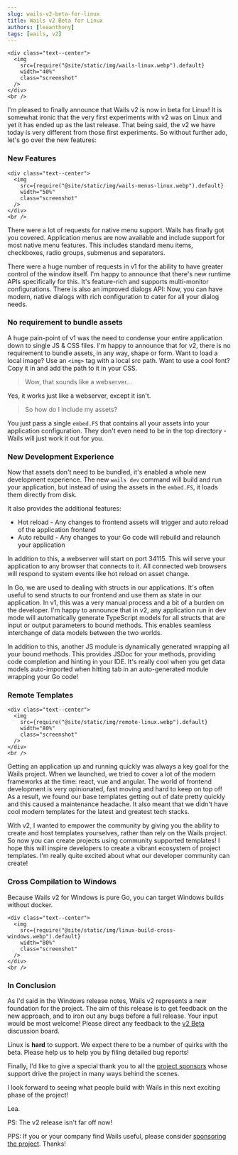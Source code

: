 ```yaml
---
slug: wails-v2-beta-for-linux
title: Wails v2 Beta for Linux
authors: [leaanthony]
tags: [wails, v2]
---
```


```mdx-code-block
<div class="text--center">
  <img
    src={require("@site/static/img/wails-linux.webp").default}
    width="40%"
    class="screenshot"
  />
</div>
<br />
```

I'm pleased to finally announce that Wails v2 is now in beta for Linux! It is somewhat ironic that the very first
experiments with v2 was on Linux and yet it has ended up as the last release. That being said, the v2 we have today
is very different from those first experiments. So without further ado, let's go over the new features:

### New Features

```mdx-code-block
<div class="text--center">
  <img
    src={require("@site/static/img/wails-menus-linux.webp").default}
    width="50%"
    class="screenshot"
  />
</div>
<br />
```

There were a lot of requests for native menu support. Wails has finally got you covered. Application menus are now available
and include support for most native menu features. This includes standard menu items, checkboxes, radio groups, submenus
and separators.

There were a huge number of requests in v1 for the ability to have greater control of the window itself.
I'm happy to announce that there's new runtime APIs specifically for this.
It's feature-rich and supports multi-monitor configurations. There is also an improved dialogs API: Now, you can have modern, native
dialogs with rich configuration to cater for all your dialog needs.

### No requirement to bundle assets

A huge pain-point of v1 was the need to condense your entire application down to single JS & CSS files. I'm happy to
announce that for v2, there is no requirement to bundle assets, in any way, shape or form. Want to load a local image? Use an
`<img>` tag with a local src path. Want to use a cool font? Copy it in and add the path to it in your CSS.

> Wow, that sounds like a webserver...

Yes, it works just like a webserver, except it isn't.

> So how do I include my assets?

You just pass a single `embed.FS` that contains all your assets into your application configuration.
They don't even need to be in the top directory - Wails will just work it out for you.

### New Development Experience

Now that assets don't need to be bundled, it's enabled a whole new development experience. The new `wails dev`
command will build and run your application, but instead of using the assets in the `embed.FS`, it loads them directly
from disk.

It also provides the additional features:

- Hot reload - Any changes to frontend assets will trigger and auto reload of the application frontend
- Auto rebuild - Any changes to your Go code will rebuild and relaunch your application

In addition to this, a webserver will start on port 34115. This will serve your application to any browser that
connects to it. All connected web browsers will respond to system events like hot reload on asset change.

In Go, we are used to dealing with structs in our applications. It's often useful to send structs to our frontend
and use them as state in our application. In v1, this was a very manual process and a bit of a burden on the
developer. I'm happy to announce that in v2, any application run in dev mode will automatically generate TypeScript
models for all structs that are input or output parameters to bound methods. This enables seamless interchange of data
models between the two worlds.

In addition to this, another JS module is dynamically generated wrapping all your bound methods. This provides
JSDoc for your methods, providing code completion and hinting in your IDE. It's really cool when you get data models
auto-imported when hitting tab in an auto-generated module wrapping your Go code!

### Remote Templates

```mdx-code-block
<div class="text--center">
  <img
    src={require("@site/static/img/remote-linux.webp").default}
    width="80%"
    class="screenshot"
  />
</div>
<br />
```

Getting an application up and running quickly was always a key goal for the Wails project. When we launched, we tried
to cover a lot of the modern frameworks at the time: react, vue and angular. The world of frontend development is very
opinionated, fast moving and hard to keep on top of! As a result, we found our base templates getting out of date pretty
quickly and this caused a maintenance headache. It also meant that we didn't have cool modern templates for the latest
and greatest tech stacks.

With v2, I wanted to empower the community by giving you the ability to create and host templates yourselves, rather
than rely on the Wails project. So now you can create projects using community supported templates! I hope this will
inspire developers to create a vibrant ecosystem of project templates. I'm really quite excited about what our developer
community can create!

### Cross Compilation to Windows

Because Wails v2 for Windows is pure Go, you can target Windows builds without docker.

```mdx-code-block
<div class="text--center">
  <img
    src={require("@site/static/img/linux-build-cross-windows.webp").default}
    width="80%"
    class="screenshot"
  />
</div>
<br />
```

### In Conclusion

As I'd said in the Windows release notes, Wails v2 represents a new foundation for the project.
The aim of this release is to get feedback on the new approach, and to iron out any bugs before a full release.
Your input would be most welcome! Please direct any feedback to the [v2 Beta](https://github.com/wailsapp/zappie/discussions/828)
discussion board.

Linux is **hard** to support. We expect there to be a number of quirks with the beta. Please help us to help you by
filing detailed bug reports!

Finally, I'd like to give a special thank you to all the [project sponsors](/credits#sponsors) whose support
drive the project in many ways behind the scenes.

I look forward to seeing what people build with Wails in this next exciting phase of the project!

Lea.

PS: The v2 release isn't far off now!

PPS: If you or your company find Wails useful, please consider [sponsoring the project](https://github.com/sponsors/leaanthony). Thanks!
